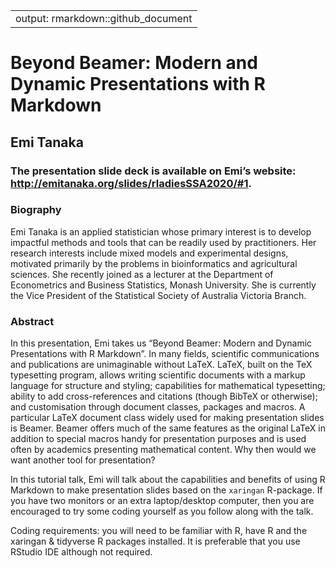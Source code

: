 
---
output: rmarkdown::github_document
---

<!-- README.md is generated from README.Rmd. Please edit that file -->

# Beyond Beamer: Modern and Dynamic Presentations with R Markdown
## Emi Tanaka
### The presentation slide deck is available on Emi's website: [http://emitanaka.org/slides/rladiesSSA2020/#1](http://emitanaka.org/slides/rladiesSSA2020/#1).

### Biography

Emi Tanaka is an applied statistician whose primary interest is to develop impactful methods and tools that can be readily used by practitioners. Her research interests include mixed models and experimental designs, motivated primarily by the problems in bioinformatics and agricultural sciences. She recently joined as a lecturer at the Department of Econometrics and Business Statistics, Monash University. She is currently the Vice President of the Statistical Society of Australia Victoria Branch.

### Abstract

In this presentation, Emi takes us "Beyond Beamer: Modern and Dynamic Presentations with R Markdown". In many fields, scientific communications and publications are unimaginable without LaTeX. LaTeX, built on the TeX typesetting program, allows writing scientific documents with a markup language for structure and styling; capabilities for mathematical typesetting; ability to add cross-references and citations (though BibTeX or otherwise); and customisation through document classes, packages and macros. A particular LaTeX document class widely used for making presentation slides is Beamer. Beamer offers much of the same features as the original LaTeX in addition to special macros handy for presentation purposes and is used often by academics presenting mathematical content. Why then would we want another tool for presentation?

In this tutorial talk, Emi will talk about the capabilities and benefits of using R Markdown to make presentation slides based on the `xaringan` R-package. If you have two monitors or an extra laptop/desktop computer, then you are encouraged to try some coding yourself as you follow along with the talk.

Coding requirements: you will need to be familiar with R, have R and the xaringan & tidyverse R packages installed. It is preferable that you use RStudio IDE although not required.






